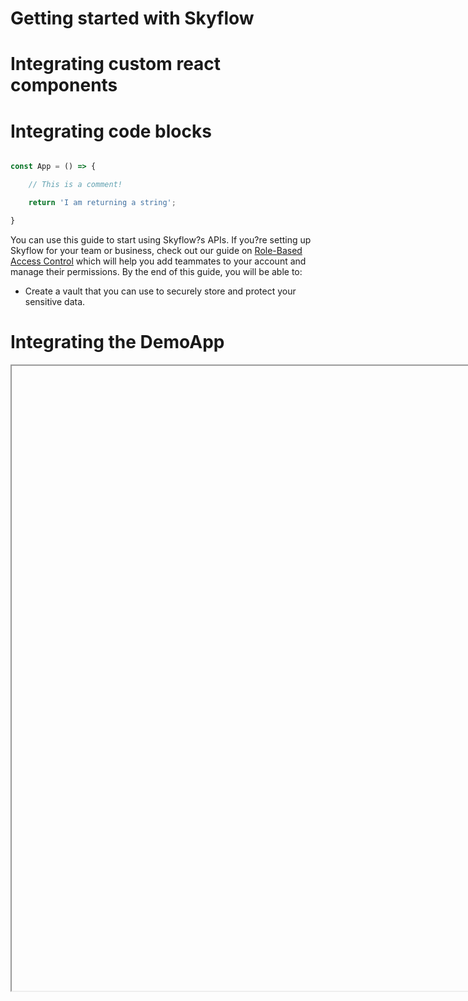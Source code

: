 # Getting started with Skyflow

# Integrating custom react components 

<JobCard logo="https://images.pexels.com/photos/9130415/pexels-photo-9130415.jpeg?auto=compress&cs=tinysrgb&dpr=1&w=500" roleName="designer" companyName="zemoso" location="hyderabad"/>

# Integrating code blocks

```javascript

const App = () => {

    // This is a comment!

    return 'I am returning a string';

}

```

You can use this guide to start using Skyflow?s APIs. If you?re setting up Skyflow for your team or business, check out our guide on [Role-Based Access Control](https://docs.skyflow.com/developer-portal/how-tos/how-to:-author-a-policy-and-control-access-to-your-vault/) which will help you add teammates to your account and manage their permissions. By the end of this guide, you will be able to:

* Create a vault that you can use to securely store and protect your sensitive data.

# Integrating the DemoApp

<Iframe url="https://tokenization-demo.skyflow.app/#/creditCard" width="1000px" height="1000px" />

* Create and authenticate a service account that you can use for secure API communication.

<Divider/>

### **Before you begin**

Log in to your Skyflow account. If you don't have one, click to [request one here](https://skyflow.com/contact_sales).

### **Create a vault**

*Vaults* are data storage units where you can store your application?s sensitive data. Skyflow vaults come with several privacy-preserving mechanisms out of the box, such as polymorphic encryption and de-identification, built to keep your data secure. Skyflow APIs enable you to interact securely with the data.

To create a vault, log into your Skyflow account and go to the Vault Templates tab in Skyflow Studio, as shown below:

![image alt text](https://lh3.googleusercontent.com/NilQIH41sB99uBVLDvGQTcJafUdFVE8HAvn1jrbH81CIXWcNMJFJUFkyrNRLPPovHtM9RG-D7TgIzdB5kCcxeeImPU3tKSpkXjk3gM7H6VV7ulv8vCoEOCNVgG0AC9eiKsxu5VVdSkYn-bUsUQz13IZEPDPxB_EcMI045xRa8BTCH-_byUKst9Fvxu7JDAbx-qyCrCwk0CN4tekDB3fTQBtcBap9l-Dl2uZnUK9YPyTgb0fHxEQ3vNXuJdoz-cHt46VdVJq2vNkhAHctJdY-aNLKvePxx2Jx8AnS7e3aQrOx1VZbMINYl6dU3yqPe783pCjLlfS1WR8RgRFxOfsSsC5Sg1Vl6eO9FAJF-NDDkCZfMk5TP4L1bqjBwbpUvsxJ9Gl3Mgz_eR1Nzvywr1L5wGrCxJwZjwoBSO_rVZIp9UCWzVFvf2U3P7z4WKlyezOqkxVtlMdWRGHuX7thMp7-AeUdy7zeFjHJSm5-K2kEQUWK7MjvKrB-TK8DXmdYFw5OoH0TQQAkFXGmKLkooe3QokNazVivOFk9KCbrL5_Gw_LBH8Ts-o4B11mNMI5h-wuPZN_fooaMhQ5GVQIs_ffwBZLJjLh1XcrSLdarQZrtYtjS5tfIJiYqajhB5v-9mTG8fTEzW2GVPmxbxJqKcTOy55LClhaRQ93MkjWa_50TqqqKd1XnRhl3chqxufXK8cZ91tz_i3yWDufFbvOpNoQ3XJRY=w910-h758-no?authuser=0)

*Vault Templates* define the high-level schema of the vault, including the fields and their relations. For instance, the Customer Identity vault comes packaged with all the sensitive fields a business would typically want to collect about a customer (email, phone number, and so on). Skyflow has a few predefined templates to choose from based on popular use cases.

Select a template and click Create. If you have multiple workspaces, select a *Workspace* to create the vault in.

Upon creating the vault, you?ll be taken to the *Vault Browser*. The Vault Browser lets you manage the data in the vault. Note, your newly created vault will be empty to start.

![image alt text](https://lh3.googleusercontent.com/mbcVgDaxsPR9g4lDFEuql7rs6XA1vAprD1tydDV5KGZn16Yn-eHesEkO7kqxMO4XIAMoK6ATyTFcB8hCFAqN-W7SziSvW9d-OVcaNvHU-iE33Sc8gIT2KDxg2YMIGmtS0I3PacQ7lW_Knhx3AMCt0G496T6yeK1Xp4aG1-m1w4rFaoi9CUzpLt8vYO8LsrE7l89uCMER5VrH4wAVRq6fafuhJzbgfDzcvP8SpTZpRM43XZaD5ez88Xq_RKBqNR6OUMIdjI7VRhw_oZnwFmCcC0cm3aO2ALgUPZWqW-D1oGIG3KOtcFXHc4W-u8h5CRuE5gebRliafNshdW-r5DUVR3tgCbmZwkLczbNpXNJKmHiO2k05zGJsE4h_BBFsZMiyzpQbAp7ZfRy_Z98BxLzlMZlpHXz5mAZ8TTnEyzeNO3AFAch2fLl8ZVYsz9SwaiKVxRS0P6C7ImQbD9yFhB9fNaGFIPtzSuooHOdX1st7uKS6LxabevAjKt0bMB8M2IPZCwCrKuQ5L-IjTPNp6BAcS528mE-crN_JUQSYxb02mcCgQ_fyYI6ytYfEEn0Lxe-AHH84RwKTavgn_cAIQJd-RiT_nX5DsOX7JdUPkOhZCSV2CSGiwebIIdgeW292OP3UGQhBlgmoX82jRvwCEsTB4DLuqt-M4X38tZlDHoMH-FATqzT8nZCULcBhISEdqAg2-IwaOXeRRKSuZUVc6Xj-tQbL=w910-h758-no?authuser=0)

### **Create a Service Account**

*Service Accounts* provide secure channels of communication between your application and your vaults. To create an API Service Account for your vault, follow the steps below:

##### **Prerequisites**

* You must be a Vault Owner on a vault to create a service account

* Install Python 3.5 or later.

* Install PyJWT, requests and cryptography libraries

##### **Step 1 : Create an API Service Account and assign a role to it.**

* Navigate to the settings tab and select a vault for which you would like to create a service account from the drop down list on the left.

* Select ?Service Accounts? under the IAM section, and then click on ?New Service Account?

* Enter a name and description.

* Assign the service account a Vault Owner role from the drop down menu and click ?Create.? You can also assign any other role instead of the Vault Owner role in this step.

* Upon clicking Create, a *credentials.json* file will be downloaded to your local machine. Store this file securely as it contains a private key that will be used to sign your JWT bearer token.

Here is an example of the credentials.json file:
```json

{

"clientID": "client_id",

"clientName": "Customer support agent web  app",

"tokenURI": "token_uri",

"keyID": "your_key_id",

"privateKey": "private_key"

* }

```

Note: The Workspace URL and the Vault ID mentioned in the service account page will be required as URL paths when integrating with vault APIs.

# Integrating the Video

<Iframe url="http://www.youtube.com/embed/xDMP3i36naA "/>
